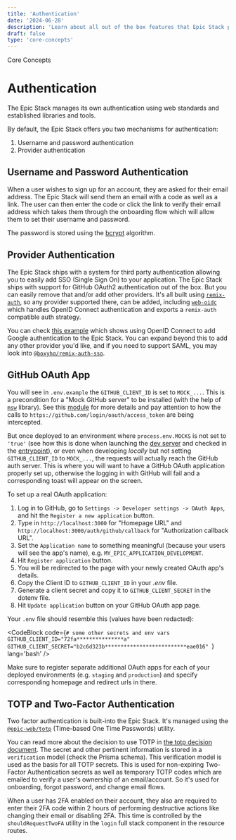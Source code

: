```yaml
---
title: 'Authentication'
date: '2024-06-28'
description: 'Learn about all out of the box features that Epic Stack provides.'
draft: false
type: 'core-concepts'
---
```



<GroupName>Core Concepts</GroupName>

# Authentication

The Epic Stack manages its own authentication using web standards and established libraries and tools.

By default, the Epic Stack offers you two mechanisms for authentication:

1. Username and password authentication
2. Provider authentication

## Username and Password Authentication

When a user wishes to sign up for an account, they are asked for their email address. The Epic Stack will send them an email with a code as well as a link. The user can then enter the code or click the link to verify their email address which takes them through the onboarding flow which will allow them to set their username and password.

The password is stored using the [bcrypt](https://npm.im/bcrypt) algorithm.

## Provider Authentication

The Epic Stack ships with a system for third party authentication allowing you to easily add SSO (Single Sign On) to your application. The Epic Stack ships with support for GitHub OAuth2 authentication out of the box. But you can easily remove that and/or add other providers. It's all built using [`remix-auth`](https://npm.im/remix-auth), so any provider supported there, can be added, including [`web-oidc`](https://npm.im/web-oidc) which handles OpenID Connect authentication and exports a `remix-auth` compatible auth strategy.

You can check [this example](https://github.com/kentcdodds/epic-oidc) which shows using OpenID Connect to add Google authentication to the Epic Stack. You can expand beyond this to add any other provider you'd like, and if you need to support SAML, you may look into [`@boxyhq/remix-auth-sso`](https://github.com/boxyhq/remix-auth-sso).

## GitHub OAuth App

You will see in `.env.example` the `GITHUB_CLIENT_ID` is set to `MOCK_...`. This is a precondition for a "Mock GitHub server" to be installed (with the help of [`msw`](https://github.com/mswjs/msw) library). See this [module](../tests/mocks/github.ts) for more details and pay attention to how the calls to `https://github.com/login/oauth/access_token` are being intercepted.

But once deployed to an environment where `process.env.MOCKS` is not set to `'true'` (see how this is done when launching the [dev server](../server/dev-server.js) and checked in the [entrypoint](../index.js)), or even when developing _locally_ but not setting `GITHUB_CLIENT_ID` to `MOCK_...`, the requests will actually reach the GitHub auth server. This is where you will want to have a GitHub OAuth application properly set up, otherwise the logging in with GitHub will fail and a corresponding toast will appear on the screen.

To set up a real OAuth application:

1. Log in to GitHub, go to `Settings -> Developer settings -> OAuth Apps`, and hit the `Register a new application` button.
2. Type in `http://localhost:3000` for "Homepage URL" and `http://localhost:3000/auth/github/callback` for "Authorization callback URL".
3. Set the `Application name` to something meaningful (because your users will see the app's name), e.g. `MY_EPIC_APPLICATION_DEVELOPMENT`.
4. Hit `Register application` button.
5. You will be redirected to the page with your newly created OAuth app's details.
6. Copy the Client ID to `GITHUB_CLIENT_ID` in your _.env_ file.
7. Generate a client secret and copy it to `GITHUB_CLIENT_SECRET` in the dotenv file.
8. Hit `Update application` button on your GitHub OAuth app page.

Your `.env` file should resemble this (values have been redacted):

<CodeBlock
  code={`# some other secrets and env vars
GITHUB_CLIENT_ID="72fa***************a"
GITHUB_CLIENT_SECRET="b2c6d323b**************************eae016"
`}
  lang='bash'
/>

Make sure to register separate additional OAuth apps for each of your deployed environments (e.g. `staging` and `production`) and specify corresponding homepage and redirect urls in there.

## TOTP and Two-Factor Authentication

Two factor authentication is built-into the Epic Stack. It's managed using the [`@epic-web/totp`](https://npm.im/@epic-web/totp) (Time-based One Time Passwords) utility.

You can read more about the decision to use TOTP in [the totp decision document](./decisions/014-totp.md). The secret and other pertinent information is stored in a `verification` model (check the Prisma schema). This verification model is used as the basis for all TOTP secrets. This is used for non-expiring Two-Factor Authentication secrets as well as temporary TOTP codes which are emailed to verify a user's ownership of an email/account. So it's used for onboarding, forgot password, and change email flows.

When a user has 2FA enabled on their account, they also are required to enter their 2FA code within 2 hours of performing destructive actions like changing their email or disabling 2FA. This time is controlled by the `shouldRequestTwoFA` utility in the `login` full stack component in the resource routes.
